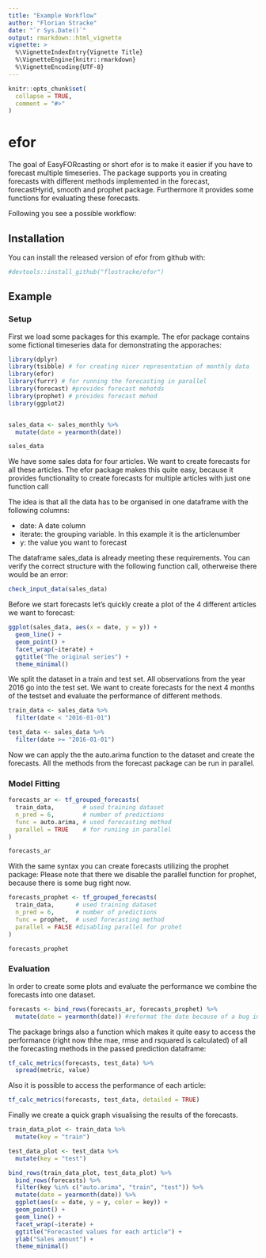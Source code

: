 ```yaml
---
title: "Example Workflow"
author: "Florian Stracke"
date: "`r Sys.Date()`"
output: rmarkdown::html_vignette
vignette: >
  %\VignetteIndexEntry{Vignette Title}
  %\VignetteEngine{knitr::rmarkdown}
  %\VignetteEncoding{UTF-8}
---
```


```r
knitr::opts_chunk$set(
  collapse = TRUE,
  comment = "#>"
)
```

# efor

The goal of EasyFORcasting or short efor is to make it easier if you have to forecast multiple timeseries.
The package supports you in creating forecasts with different methods 
implemented in the forecast, forecastHyrid, smooth and prophet package.
Furthermore it provides some functions for evaluating these forecasts.

Following you see a possible workflow:

## Installation

You can install the released version of efor from github with:

``` r
#devtools::install_github("flostracke/efor")
```
## Example

### Setup

First we load some packages for this example. The efor package contains some 
fictional timeseries data for demonstrating the apporaches:
```r

library(dplyr)
library(tsibble) # for creating nicer representation of monthly data
library(efor)
library(furrr) # for running the forecasting in parallel
library(forecast) #provides forecast mehotds
library(prophet) # provides forecast mehod
library(ggplot2)


sales_data <- sales_monthly %>% 
  mutate(date = yearmonth(date))

sales_data
```

We have some sales data for four articles. We want to create forecasts for all 
these articles.
The efor package makes this quite easy, because it provides functionality to 
create forecasts for multiple articles with just one function call

The idea is that all the data has to be organised in one dataframe with the 
following columns:

- date: A date column
- iterate: the grouping variable. In this example it is the articlenumber
- y: the value you want to forecast

The dataframe sales_data is already meeting these requirements. You can verify the correct structure
with the following function call, otherweise there would be an error:

```r
check_input_data(sales_data)
```


Before we start forecasts let's quickly create a plot of the 4 different articles we want to forecast:

```r

ggplot(sales_data, aes(x = date, y = y)) +
  geom_line() +
  geom_point() +
  facet_wrap(~iterate) +
  ggtitle("The original series") +
  theme_minimal() 
```

We split the dataset in a train and test set. All observations from the year 2016
go into the test set. We want to create forecasts for the next 4 months of the 
testset and evaluate the performance of different methods.

```r
train_data <- sales_data %>% 
  filter(date < "2016-01-01")

test_data <- sales_data %>% 
  filter(date >= "2016-01-01")
```

Now we can apply the the auto.arima function to the dataset and create the 
forecasts. All the methods from the forecast package can be run in parallel.

### Model Fitting

```r
forecasts_ar <- tf_grouped_forecasts(
  train_data,        # used training dataset
  n_pred = 6,        # number of predictions
  func = auto.arima, # used forecasting method
  parallel = TRUE    # for runiing in parallel
)

forecasts_ar
```

With the same syntax you can create forecasts utilizing the prophet package:
Please note that there we disable the parallel function for prophet, because there 
is some bug right now.

```r
forecasts_prophet <- tf_grouped_forecasts(
  train_data,      # used training dataset
  n_pred = 6,      # number of predictions
  func = prophet,  # used forecasting method
  parallel = FALSE #disabling parallel for prohet
)

forecasts_prophet
```

### Evaluation

In order to create some plots and evaluate the performance we combine the forecasts
into one dataset.

```r
forecasts <- bind_rows(forecasts_ar, forecasts_prophet) %>% 
  mutate(date = yearmonth(date)) #reformat the date because of a bug in bind_rows
```

The package brings also a function which makes it quite easy to access the performance (right now thhe mae, rmse and rsquared is calculated) of all the forecasting methods in the passed prediction dataframe:

```r
tf_calc_metrics(forecasts, test_data) %>% 
  spread(metric, value)
```

Also it is possible to access the performance of each article:

```r
tf_calc_metrics(forecasts, test_data, detailed = TRUE)
```

Finally we create a quick graph visualising the results of the forecasts.

```r
train_data_plot <- train_data %>% 
  mutate(key = "train")

test_data_plot <- test_data %>% 
  mutate(key = "test")

bind_rows(train_data_plot, test_data_plot) %>% 
  bind_rows(forecasts) %>% 
  filter(key %in% c("auto.arima", "train", "test")) %>% 
  mutate(date = yearmonth(date)) %>% 
  ggplot(aes(x = date, y = y, color = key)) +
  geom_point() +
  geom_line() +
  facet_wrap(~iterate) +
  ggtitle("Forecasted values for each article") +
  ylab("Sales amount") +
  theme_minimal()

```
